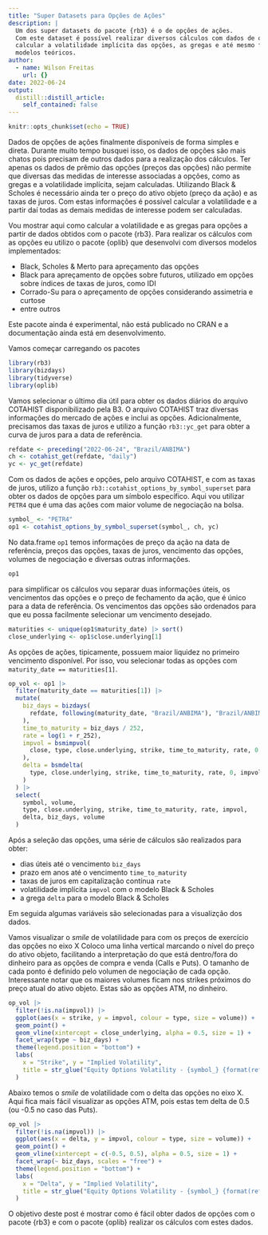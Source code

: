```yaml
---
title: "Super Datasets para Opções de Ações"
description: |
  Um dos super datasets do pacote {rb3} é o de opções de ações.
  Com este dataset é possível realizar diversos cálculos com dados de opções de ações, como
  calcular a volatilidade implícita das opções, as gregas e até mesmo fazer o ajuste de
  modelos teóricos.
author:
  - name: Wilson Freitas
    url: {}
date: 2022-06-24
output:
  distill::distill_article:
    self_contained: false
---
```


```r
knitr::opts_chunk$set(echo = TRUE)
```

Dados de opções de ações finalmente disponíveis de forma simples e direta.
Durante muito tempo busquei isso, os dados de opções são mais chatos pois precisam de outros dados
para a realização dos cálculos.
Ter apenas os dados de prêmio das opções (preços das opções) não permite que diversas das medidas
de interesse associadas a opções, como as gregas e a volatilidade implícita, sejam calculadas.
Utilizando Black & Scholes é necessário ainda ter o preço do ativo objeto (preço da ação) e as
taxas de juros.
Com estas informações é possível calcular a volatilidade e a partir daí todas as demais medidas
de interesse podem ser calculadas.

Vou mostrar aqui como calcular a volatilidade e as gregas para opções a partir de dados obtidos 
com o pacote {rb3}.
Para realizar os cálculos com as opções eu utilizo o pacote {oplib} que desenvolvi com diversos
modelos implementados:

- Black, Scholes & Merto para apreçamento das opções
- Black para apreçamento de opções sobre futuros, utilizado em opções sobre índices de taxas de juros, como IDI
- Corrado-Su para o apreçamento de opções considerando assimetria e curtose
- entre outros

Este pacote ainda é experimental, não está publicado no CRAN e a documentação ainda está em desenvolvimento.

Vamos começar carregando os pacotes

```r
library(rb3)
library(bizdays)
library(tidyverse)
library(oplib)
```

Vamos selecionar o último dia útil para obter os dados diários do arquivo COTAHIST disponibilizado pela B3.
O arquivo COTAHIST traz diversas informações do mercado de ações e inclui as opções.
Adicionalmente, precisamos das taxas de juros e utilizo a função `rb3::yc_get` para obter a curva de juros
para a data de referência.

```r
refdate <- preceding("2022-06-24", "Brazil/ANBIMA")
ch <- cotahist_get(refdate, "daily")
yc <- yc_get(refdate)
```

Com os dados de ações e opções, pelo arquivo COTAHIST, e com as taxas de juros, utilizo a função
`rb3::cotahist_options_by_symbol_superset` para obter os dados de opções para um símbolo específico.
Aqui vou utilizar `PETR4` que é uma das ações com maior volume de negociação na bolsa.

```r
symbol_ <- "PETR4"
op1 <- cotahist_options_by_symbol_superset(symbol_, ch, yc)
```

No data.frame `op1` temos informações de preço da ação na data de referência, preços das opções,
taxas de juros, vencimento das opções, volumes de negociação e diversas outras informações.

```r
op1
```

para simplificar os cálculos vou separar duas informações úteis, os vencimentos das opções e o
preço de fechamento da ação, que é único para a data de referência.
Os vencimentos das opções são ordenados para que eu possa facilmente selecionar um vencimento
desejado.

```r
maturities <- unique(op1$maturity_date) |> sort()
close_underlying <- op1$close.underlying[1]
```

As opções de ações, tipicamente, possuem maior liquidez no primeiro vencimento disponível.
Por isso, vou selecionar todas as opções com `maturity_date == maturities[1]`.

```r
op_vol <- op1 |>
  filter(maturity_date == maturities[1]) |>
  mutate(
    biz_days = bizdays(
      refdate, following(maturity_date, "Brazil/ANBIMA"), "Brazil/ANBIMA"
    ),
    time_to_maturity = biz_days / 252,
    rate = log(1 + r_252),
    impvol = bsmimpvol(
      close, type, close.underlying, strike, time_to_maturity, rate, 0
    ),
    delta = bsmdelta(
      type, close.underlying, strike, time_to_maturity, rate, 0, impvol
    )
  ) |>
  select(
    symbol, volume,
    type, close.underlying, strike, time_to_maturity, rate, impvol,
    delta, biz_days, volume
  )
```

Após a seleção das opções, uma série de cálculos são realizados para obter:

- dias úteis até o vencimento `biz_days`
- prazo em anos até o vencimento `time_to_maturity`
- taxas de juros em capitalização contínua `rate`
- volatilidade implícita `impvol` com o modelo Black & Scholes
- a grega `delta` para o modelo Black & Scholes

Em seguida algumas variáveis são selecionadas para a visualizção dos dados.

Vamos visualizar o *smile* de volatilidade para com os preços de exercício das opções no eixo X
Coloco uma linha vertical marcando o nível do preço do ativo objeto, facilitando a interpretação do
que está dentro/fora do dinheiro para as opções de compra e venda (Calls e Puts).
O tamanho de cada ponto é definido pelo volumen de negociação de cada opção.
Interessante notar que os maiores volumes ficam nos strikes próximos do preço atual do ativo objeto.
Estas são as opções ATM, no dinheiro.

```r
op_vol |>
  filter(!is.na(impvol)) |>
  ggplot(aes(x = strike, y = impvol, colour = type, size = volume)) +
  geom_point() +
  geom_vline(xintercept = close_underlying, alpha = 0.5, size = 1) +
  facet_wrap(type ~ biz_days) +
  theme(legend.position = "bottom") +
  labs(
    x = "Strike", y = "Implied Volatility",
    title = str_glue("Equity Options Volatility - {symbol_} {format(refdate)}")
  )
```

Abaixo temos o *smile* de volatilidade com o delta das opções no eixo X.
Aqui fica mais fácil visualizar as opções ATM, pois estas tem delta de 0.5 (ou -0.5 no caso das Puts).

```r
op_vol |>
  filter(!is.na(impvol)) |>
  ggplot(aes(x = delta, y = impvol, colour = type, size = volume)) +
  geom_point() +
  geom_vline(xintercept = c(-0.5, 0.5), alpha = 0.5, size = 1) +
  facet_wrap(~ biz_days, scales = "free") +
  theme(legend.position = "bottom") +
  labs(
    x = "Delta", y = "Implied Volatility",
    title = str_glue("Equity Options Volatility - {symbol_} {format(refdate)}")
  )
```

O objetivo deste post é mostrar como é fácil obter dados de opções com o pacote {rb3} e com o pacote
{oplib} realizar os cálculos com estes dados.
